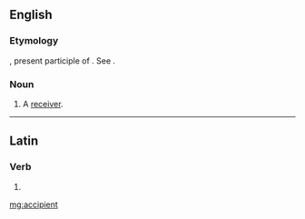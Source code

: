 ==English==

===Etymology===
{{etyl|la|en}} {{lena}} {{term|accipiens|lang=la}}, present participle of {{term|accipere|lang=la}}. See {{term|accept|lang=en}}.

===Noun===
{{en-noun}}

# {{obsolete term}} A [[receiver]].
#: {{rfquotek|Bailey}}

{{Webster 1913}}

----

==Latin==

===Verb===
{{la-verb-form|accipient}}

# {{conjugation of|accipio|accipiō|3|p|fut|act|ind|lang=la}}{{la-conj-form-gloss|accipio|3|p|fut|act|ind}}

[[mg:accipient]]